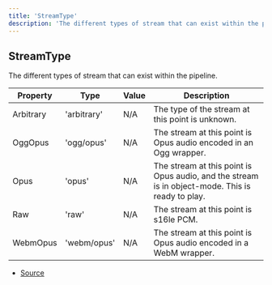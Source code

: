 ```yaml
---
title: 'StreamType'
description: 'The different types of stream that can exist within the pipeline.'
---
```


## StreamType

The different types of stream that can exist within the pipeline.

| Property  | Type        | Value | Description                                                                                      |
| --------- | ----------- | ----- | ------------------------------------------------------------------------------------------------ |
| Arbitrary | 'arbitrary' | N/A   | The type of the stream at this point is unknown.                                                 |
| OggOpus   | 'ogg/opus'  | N/A   | The stream at this point is Opus audio encoded in an Ogg wrapper.                                |
| Opus      | 'opus'      | N/A   | The stream at this point is Opus audio, and the stream is in object-mode. This is ready to play. |
| Raw       | 'raw'       | N/A   | The stream at this point is s16le PCM.                                                           |
| WebmOpus  | 'webm/opus' | N/A   | The stream at this point is Opus audio encoded in a WebM wrapper.                                |

- [Source](https://github.com/androz2091/discord-player/blob/ce04b3f4c6671029ce4d4aa9090e56ac7e7f5666/packages/discord-voip/src/audio/TransformerGraph.ts#L29)
